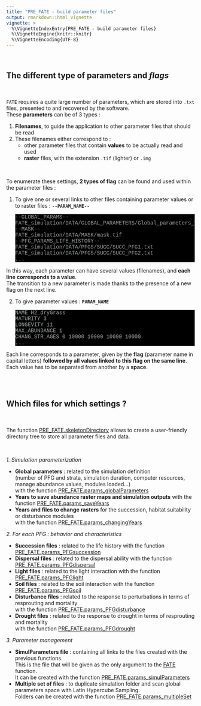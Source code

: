 ```yaml
---
title: "PRE_FATE - build parameter files"
output: rmarkdown::html_vignette
vignette: >
  %\VignetteIndexEntry{PRE_FATE - build parameter files}
  %\VignetteEngine{knitr::knitr}
  %\VignetteEncoding{UTF-8}
---
```


<link rel="stylesheet" href="https://cdnjs.cloudflare.com/ajax/libs/font-awesome/6.4.2/css/all.min.css">

<style>
pre.bash {
 background-color: black;
 color: #9ea1a3;
 font-family: Consolas,Monaco,Lucida Console,Liberation Mono,DejaVu Sans Mono,Bitstream Vera Sans Mono,Courier New, monospace;
}
pre.grey {
 background-color: white;
 border-style: solid;
 border-color: #8b8d8f;
 color: #8b8d8f;
 font-family: Consolas,Monaco,Lucida Console,Liberation Mono,DejaVu Sans Mono,Bitstream Vera Sans Mono,Courier New, monospace;
}
</style>

<br/>

## <i class="fa-solid fa-copy"></i> The different type of parameters and *flags*

<br/>

`FATE` requires a quite large number of parameters, which are stored into `.txt` files, presented to and recovered by the software.  
These **parameters** can be of 3 types :

1. **Filenames**, to guide the application to other parameter files that should be read
2. These filenames either correspond to :
    - other parameter files that contain **values** to be actually read and used
    - **raster** files, with the extension `.tif` (lighter) or `.img`

<br/>

To enumerate these settings, **2 types of flag** can be found and used within the parameter files :

1. To give one or several links to other files containing parameter values or to raster files : **`--PARAM_NAME--`**
<pre class = "bash">
--GLOBAL_PARAMS--
FATE_simulation/DATA/GLOBAL_PARAMETERS/Global_parameters_V1.txt
--MASK--
FATE_simulation/DATA/MASK/mask.tif
--PFG_PARAMS_LIFE_HISTORY--
FATE_simulation/DATA/PFGS/SUCC/SUCC_PFG1.txt
FATE_simulation/DATA/PFGS/SUCC/SUCC_PFG2.txt
...
</pre>

In this way, each parameter can have several values (filenames), and **each line corresponds to a value**.  
The transition to a new parameter is made thanks to the presence of a new flag on the next line.

2. To give parameter values : **`PARAM_NAME`**
<pre class = "bash">
NAME H2_dryGrass
MATURITY 3
LONGEVITY 11
MAX_ABUNDANCE 1
CHANG_STR_AGES 0 10000 10000 10000 10000
...
</pre>

Each line corresponds to a parameter, given by the **flag** (parameter name in capital letters) **followed by all values linked to this flag on the same line**. Each value has to be separated from another by a **space**.

<br/><br/>


## <i class="fa-solid fa-wrench"></i> Which files for which settings ?

<br/>

The function [PRE_FATE.skeletonDirectory](../reference/PRE_FATE.skeletonDirectory.html) allows to create a user-friendly directory tree to store all parameter files and data.

<br/>

*1. Simulation parameterization*

- **Global parameters** : related to the simulation definition  
(number of PFG and strata, simulation duration, computer resources, manage abundance values, modules loaded...)  
with the function [PRE_FATE.params_globalParameters](../reference/PRE_FATE.params_globalParameters.html)
- **Years to save abundance raster maps and simulation outputs** with the function [PRE_FATE.params_saveYears](../reference/PRE_FATE.params_saveYears.html)
- **Years and files to change rasters** for the succession, habitat suitability or disturbance modules  
with the function [PRE_FATE.params_changingYears](../reference/PRE_FATE.params_changingYears.html)

*2. For each PFG : behavior and characteristics*

- **Succession files** : related to the life history with the function [PRE_FATE.params_PFGsuccession](../reference/PRE_FATE.params_PFGsuccession.html)
- **Dispersal files** : related to the dispersal ability with the function [PRE_FATE.params_PFGdispersal](../reference/PRE_FATE.params_PFGdispersal.html)
- **Light files** : related to the light interaction with the function [PRE_FATE.params_PFGlight](../reference/PRE_FATE.params_PFGlight.html)
- **Soil files** : related to the soil interaction with the function [PRE_FATE.params_PFGsoil](../reference/PRE_FATE.params_PFGsoil.html)
- **Disturbance files** : related to the response to perturbations in terms of resprouting and mortality  
with the function [PRE_FATE.params_PFGdisturbance](../reference/PRE_FATE.params_PFGdisturbance.html)
- **Drought files** : related to the response to drought in terms of resprouting and mortality  
with the function [PRE_FATE.params_PFGdrought](../reference/PRE_FATE.params_PFGdrought.html)

*3. Parameter management*

- **SimulParameters file** : containing all links to the files created with the previous functions.  
This is the file that will be given as the only argument to the [FATE](../reference/FATE.html) function.  
It can be created with the function [PRE_FATE.params_simulParameters](../reference/PRE_FATE.params_simulParameters.html)
- **Multiple set of files** : to duplicate simulation folder and scan global parameters space with Latin Hypercube Sampling.  
Folders can be created with the function [PRE_FATE.params_multipleSet](../reference/PRE_FATE.params_multipleSet.html)

